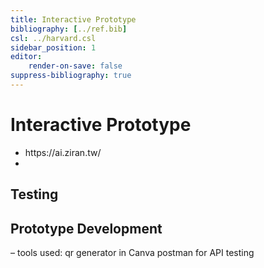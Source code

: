 ```yaml
---
title: Interactive Prototype
bibliography: [../ref.bib]
csl: ../harvard.csl
sidebar_position: 1
editor:
    render-on-save: false
suppress-bibliography: true
---
```


```{=mdx}
import MyEmbed from '/src/components/Embed'
import Figure from '/src/components/Figure'
import Watch from '../images/ai-watch.png'
import Susan from '../images/susan-pink-app.png'
```
# Interactive Prototype

-   https://ai.ziran.tw/
-   

## Testing


## Prototype Development

-- tools used: 
qr generator in Canva
postman for API testing